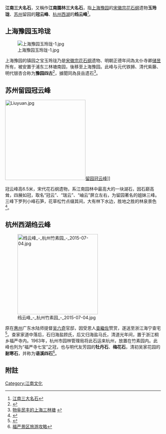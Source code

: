 '''江南三大名石'''，又稱作'''江南園林三大名石'''，指[[上海|上海]][[豫园|豫园]]的[[宋徽宗|宋徽宗]][[花石纲|花石纲]]遗物'''玉玲珑'''、[[苏州|苏州]]留园的'''冠云峰'''、[[杭州|杭州]][[西湖|西湖]]的'''绉云峰'''<ref>[http://www.gss.org.cn/news/shangshiwenhua/2009/10/091041737211365.html 江南三大名石]{{dead link|date=2018年1月 |bot=InternetArchiveBot |fix-attempted=yes }}</ref>。

==上海豫园玉玲珑==

[[File:上海豫园玉玲珑-1.jpg|thumb]]

上海豫园的镇园之宝玉玲珑乃是[[宋徽宗|宋徽宗]][[花石纲|花石纲]]遗物、明朝正德年间為太仆寺卿[[储昱|储昱]]所有，被安置于浦东三林塘南园，後移至上海豫园。此峰与元代铁狮、清代紫藤、明代银杏合称为'''豫园四古'''<ref>{{Cite web |url=http://news.china-flower.com/paper/papernewsinfo.asp?n_id=123480 |title=江南园林三大名石 |access-date=2011-04-23 |archive-url=https://web.archive.org/web/20180831174955/http://news.china-flower.com/paper/papernewsinfo.asp?n_id=123480 |archive-date=2018-08-31 |dead-url=yes }}</ref>，據聞同為艮岳遗石<ref>[http://mil.eastday.com/epublish/gb/paper451/2/class045100001/hwz1368685.htm 物阜民丰的上海三林塘] {{webarchive|url=https://web.archive.org/web/20160304133249/http://mil.eastday.com/epublish/gb/paper451/2/class045100001/hwz1368685.htm |date=2016-03-04 }}</ref>。

==苏州留园冠云峰==

[[File:Liuyuan.jpg|260px]][[留园|留园]][[冠云峰|冠云峰]]]]

冠云峰高6.5米，宋代花石纲遗物，系江南园林中最高大的一块湖石，因石巅高耸，四展如冠，取名“冠云”、“瑞云”、“岫云”屏立左右，为留园著名的姐妹三峰。三峰下罗列小峰石笋，花草松竹点缀其间，大有林下水边，胜地之胜的林泉景色<ref>{{Cite web |url=http://www.gardenly.com/index.php/jingdian/pic/page/117/i/14.html |title=苏州 留园 景点介绍 东部 |access-date=2013-03-17 |archive-url=https://web.archive.org/web/20160304213345/http://www.gardenly.com/index.php/jingdian/pic/page/117/i/14.html |archive-date=2016-03-04 |dead-url=no }}</ref>。

==杭州西湖绉云峰==

[[File:绉云峰_-_杭州竹素园_-_2015-07-04.jpg|260px]]

原在[[惠州|惠州]]广东水陆师提督[[吴六奇|吴六奇]]官邸，因受恩人[[查繼佐|查繼佐]]赞赏，遂送至浙江海宁查宅<ref>{{Cite web |url=http://www.yubobo.com/lsmr/20qing/03chajizuo.html |title=查继佐 |access-date=2011-04-23 |archive-date=2019-09-04 |archive-url=https://web.archive.org/web/20190904062706/http://www.yubobo.com/lsmr/20qing/03chajizuo.html |dead-url=no }}</ref>。查家家道中落后，石归海盐顾氏，后又归海盐马氏，清道光年间，置于浙江桐乡福严寺内。1963年，杭州市园林管理局将此石运来杭州，放置在竹素园内。此峰也列为“福严寺七宝”之冠，也与明代友芳园的'''牡丹石'''、'''梅花石'''，清初吴家花园的'''耐寒石'''，并称为'''语溪四石'''<ref>[http://travel.shangdu.com/zizhugonglue/20090407-34047.shtml 福严景区旅游攻略]{{dead link|date=2018年3月 |bot=InternetArchiveBot |fix-attempted=yes }}</ref>。

== 附註 ==
<references/>
{{reflist}}

[[Category:江南文化|Category:江南文化]]